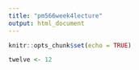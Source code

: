 ```yaml
---
title: "pm566week4lecture"
output: html_document
---
```


```r
knitr::opts_chunk$set(echo = TRUE)
```
```r
twelve <- 12
```

 
 
 
 
